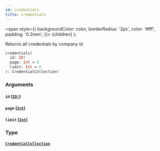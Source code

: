 ```yaml
---
id: credentials
title: credentials
---
```


<span
style={{
      backgroundColor: color,
      borderRadius: '2px',
      color: '#fff',
      padding: '0.2rem',
    }}>
{children}
</span>
);

Returns all credentials by company id

```graphql
credentials(
  id: ID!
  page: Int = 0
  limit: Int = 0
): CredentialCollection!

```

### Arguments

#### `id` ([`ID!`](/api/scalars/id))

#### `page` ([`Int`](/api/scalars/int))

#### `limit` ([`Int`](/api/scalars/int))

### Type

#### [`CredentialCollection`](/api/objects/credential-collection)
